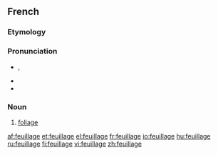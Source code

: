 ==French==

===Etymology===
{{suffix|feuille|age|lang=fr}}

===Pronunciation===
* {{IPA|/fœ.jaʒ/|lang=fr}}, {{X-SAMPA|/f9.jaZ@/|lang=fr}}
* {{audio|Fr-feuillage.ogg|Audio (France, Paris)}}
* {{homophones|feuillages|lang=fr}}

===Noun===
{{fr-noun|m}}

# [[foliage]]

[[af:feuillage]]
[[et:feuillage]]
[[el:feuillage]]
[[fr:feuillage]]
[[io:feuillage]]
[[hu:feuillage]]
[[ru:feuillage]]
[[fi:feuillage]]
[[vi:feuillage]]
[[zh:feuillage]]